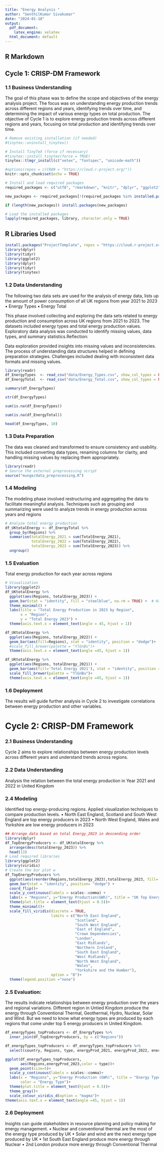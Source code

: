 ```yaml
---
title: "Energy Analysis "
author: "SenthilKumar Sivakumar"
date: "2024-01-18"
output:
  pdf_document:
    latex_engine: xelatex
  html_document: default
---
```

## R Markdown

## Cycle 1: CRISP-DM Framework

### 1.1 Business Understanding
The goal of this phase was to define the scope and objectives of the energy analysis project. The focus was on understanding energy production trends across different regions and years, identifying trends over time, and determining the impact of various energy types on total production.
The objective of Cycle 1 is to explore energy production trends across different regions and years, focusing on total production and identifying trends over time.


```r
# Remove existing installation (if needed)
#tinytex::uninstall_tinytex()

# Install TinyTeX (force if necessary)
#tinytex::install_tinytex(force = TRUE)
tinytex::tlmgr_install(c("xetex", "fontspec", "unicode-math"))
```


```r
#options(repos = c(CRAN = "https://cloud.r-project.org/"))
knitr::opts_chunk$set(echo = TRUE)

# Install and load required packages
required_packages <- c("utf8", "rmarkdown", "knitr", "dplyr", "ggplot2", "tinytex")

new_packages <- required_packages[!(required_packages %in% installed.packages()[, "Package"])]

if (length(new_packages)) install.packages(new_packages)

# Load the installed packages
lapply(required_packages, library, character.only = TRUE)

```

## R Libraries Used
```r
install.packages("ProjectTemplate", repos = "https://cloud.r-project.org")
library(dplyr)
library(tidyr)
library(ggplot2)
library(dplyr)
library(tidyr)
library(tinytex)
```

### 1.2 Data Understanding
The following two data sets are used for the analysis of energy data, lists up the amount of power consumption of all UK regions from year 2021 to 2023
▪ Energy Types 
▪ Energy Total

This phase involved collecting and exploring the data sets related to energy production and consumption across UK regions from 2021 to 2023. The datasets included energy types and total energy production values. Exploratory data analysis was conducted to identify missing values, data types, and summary statistics.Reflection:

Data exploration provided insights into missing values and inconsistencies.
The process of understanding data structures helped in defining preparation strategies.
Challenges included dealing with inconsistent data formats and missing values.

```r
library(readr)
df_EnergyTypes  <- read_csv("data/Energy_Types.csv", show_col_types = FALSE)
df_EnergyTotal  <- read_csv("data/Energy_Total.csv", show_col_types = FALSE)
```


```r
summary(df_EnergyTypes)
```
```r
str(df_EnergyTypes)
```

```r
sum(is.na(df_EnergyTypes))
```

```r
sum(is.na(df_EnergyTotal))
```

```r
head(df_EnergyTypes, 10)
```



### 1.3 Data Preparation
The data was cleaned and transformed to ensure consistency and usability. 
This included converting data types, renaming columns for clarity, and handling missing values by replacing them appropriately.


```r
library(readr)
# Source the external preprocessing script
source("munge/data_preprocessing.R")
```


### 1.4 Modeling
The modeling phase involved restructuring and aggregating the data to facilitate meaningful analysis. Techniques such as grouping and summarizing were used to analyze trends in energy production across years and regions
```r
# Analyze total energy production
df_UKtotalEnergy <- df_EnergyTotal %>%
  group_by(Regions) %>%
  summarise(totalEnergy_2021 = sum(TotalEnergy_2021),
            totalEnergy_2022 = sum(TotalEnergy_2022),
            totalEnergy_2023 = sum(TotalEnergy_2023)) %>%
  ungroup()

```


### 1.5 Evaluation
Total energy production for each year across regions
```r
# Visualization
library(ggplot2)
df_UKtotalEnergy %>%
  ggplot(aes(Regions, totalEnergy_2023)) + 
  geom_bar(stat = "identity", fill = "steelblue", na.rm = TRUE) +  # Handle NAs
  theme_minimal() +
  labs(title = "Total Energy Production in 2023 by Region",
       x = "Region",
       y = "Total Energy 2023") +
  theme(axis.text.x = element_text(angle = 45, hjust = 1))
```

```r
df_UKtotalEnergy %>%
  ggplot(aes(Regions, totalEnergy_2022)) + 
  geom_bar(aes(fill=Regions), stat = "identity", position = "dodge")+
  #scale_fill_brewer(palette = "YlGnBu")+
  theme(axis.text.x = element_text(angle =45, hjust = 1))
```


```r
df_UKtotalEnergy %>%
  ggplot(aes(Regions, totalEnergy_2021)) + 
  geom_bar(aes(fill='Total Energy 2021'), stat = "identity", position = "dodge", color ='blue')+
  scale_fill_brewer(palette = "YlGnBu")+
  theme(axis.text.x = element_text(angle =45, hjust = 1))
```


### 1.6 Deployment

The results will guide further analysis in Cycle 2 to investigate correlations between energy production and other variables.


# Cycle 2: CRISP-DM Framework

### 2.1 Business Understanding

Cycle 2 aims to explore relationships between energy production levels across different years and understand trends across regions.

### 2.2 Data Understanding
Analysis the relation between the total energy production in Year 2021 and 2022 in United Kingdom

### 2.4 Modeling
Identified top energy-producing regions.
Applied visualization techniques to compare production levels.
• North East England, Scotland and South West England are top energy producers in 2023
• North West England, Wales and Yorkshire are low energy producers in 2023
```r
## Arrange data based on total Energy_2023 in descending order
library(dplyr)
df_TopEnergyProducers <- df_UKtotalEnergy %>%
  arrange(desc(totalEnergy_2023)) %>%
  head(13)
# Load required libraries
library(ggplot2)
library(viridis)
# Create the bar plot w
df_TopEnergyProducers %>%
  ggplot(aes(reorder(Regions,totalEnergy_2023),totalEnergy_2023, fill= Regions)) +
  geom_bar(stat = "identity", position= "dodge") +
  coord_flip()+
  scale_y_continuous(labels = scales::comma) +
  labs(x = "Regions", y="Energy Production(GWh)", title = "UK Top Energy Producers in 2023")+ 
  theme(plot.title = element_text(hjust = 0.5))+
  theme_minimal()+
  scale_fill_viridis(discrete = TRUE, 
                     limits = c("North East England", 
                                "Scotland", 
                                "South West England", 
                                "East of England", 
                                "Crown Dependencies", 
                                "London",
                                "East Midlands",
                                "Northern Ireland",
                                "South East England",
                                "West Midlands",
                                "North West England",
                                "Wales",
                                "Yorkshire and the Humber"), 
                     option = "D")+
  theme(legend.position ="none")
```

### 2.5 Evaluation:
The results indicate relationships between energy production over the years and regional variations.
Different region in Untied Kingdom produce the energy through Conventional Thermal, Geothermal, Hydro, Nuclear, Solar and Wind. But we need to know what energy types are produced by each regions that come under top 5 energy producers in United Kingdom.

```r

df_energyTypes_topProducers <- df_EnergyTypes %>%
  inner_join(df_TopEnergyProducers, by = c("Regions"))

df_energyTypes_topProducers <- df_energyTypes_topProducers %>%
  select(country, Regions, type, energyProd_2021, energyProd_2022, energyProd_2023)

ggplot(df_energyTypes_topProducers, 
       aes(Regions,energyProd_2023,color = type))+
  geom_point(size=5)+
  scale_y_continuous(labels = scales::comma)+
  labs(x = "Regions", y="Energy Production (GWh)", title = "Energy Type of Top Energy Producers in 2023", 
       color = "Energy Type")+ 
  theme(plot.title = element_text(hjust = 0.5))+
  theme_gray()+
  scale_colour_viridis_d(option = "magma")+
theme(axis.text.x = element_text(angle =45, hjust = 1))

```


### 2.6 Deployment

Insights can guide stakeholders in resource planning and policy making for energy management.
• Nuclear and conventional thermal are the most of the energy type produced by UK
• Solar and wind are the next energy type produced by UK
• 1st South East England produce more energy through Nuclear
• 2nd London produce more energy through Conventional Thermal





